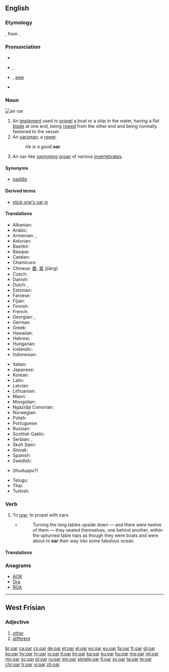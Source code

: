 ==English==
{{wikipedia}}

===Etymology===
{{etyl|ang|en}} {{term/t|ang|ār}}, from {{etyl|non|en}} {{term|ár|lang=non}}.

===Pronunciation===
* {{audio|en-us-oar.ogg|Audio (US)}}
* {{enPR|ôr}}, {{IPA|/oʊr/|/ɔː(r)/}}
* {{homophones|lang=en|or|ore|o'er|aw}} {{qualifier|in [[non-rhotic]] accents}}, [[awe]] {{qualifier|in [[non-rhotic]] accents}}
* {{rhymes|ɔː(r)}}

===Noun===
[[File:An oar.JPG|thumb|an oar]]
{{en-noun}}

# An [[implement]] used to [[propel]] a boat or a ship in the water, having a flat [[blade]] at one end, being [[row|rowed]] from the other end and being normally fastened to the vessel.
# An [[oarsman]]; a [[rower]].
#: ''He is a good '''oar'''.''
# {{context|zoology|lang=en}} An oar-like [[swim]]ming [[organ]] of various [[invertebrate]]s.

====Synonyms====
* {{sense|implement used to propel a boat}} [[paddle]]

====Derived terms====
* [[stick one's oar in]]

====Translations====
{{trans-top|implement used to row a boat}}
* Albanian: {{t|sq|rrem}}
* Arabic: {{t|ar|مجذاف|tr=mijðāf|m}}
* Armenian: {{t|hy|թիակ|tr=t'iak}}, {{t|hy|թի|tr=t’i}}
* Asturian: {{t|ast|remo|m}}
* Bashkir: {{t|ba|ишкәк|tr=iškäk}}
* Basque: {{t|eu|arraun}}
* Catalan: {{t+|ca|rem|m}}
* Chamicuro: {{t|ccc|kolo'sheta}}
* Chinese: [[槳]], [[桨]] (jiǎng)
* Czech: {{t|cs|veslo|n}}
* Danish: {{t+|da|åre|c}}
* Dutch: {{t+|nl|riem}}, {{t|nl|roeiriem}}
* Estonian: {{t+|et|aer}}
* Faroese: {{t|fo|ár|f}}
* Fijian: {{t|fj|voce}}
* Finnish: {{t+|fi|airo}}
* French: {{t+|fr|rame}}
* Georgian: {{t|ka|ნიჩაბი|tr=ničabi}}, {{t|ka|ხოფი|tr=xop‘i}}
* German: {{t+|de|Ruder|n}}
* Greek: {{t+|el|κουπί|n|tr=koupí}}
* Hawaiian: {{t|haw|hoe}}
* Hebrew: {{t+|he|משוט|m|tr=mashot}}
* Hungarian: {{t+|hu|evező}}
* Icelandic: {{t+|is|ár|f}}
* Indonesian: {{t+|id|dayung}}
{{trans-mid}}
* Italian: {{t|it|remo|m}}
* Japanese: {{t|ja|櫂|tr=かい, kai}}
* Korean: {{t+|ko|노|tr=no}}
* Latin: {{t|la|rēmus}}
* Latvian: {{t|lv|airis}}
* Lithuanian: {{t|lt|irklas}}
* Maori: {{t|mi|hoe}}
* Mongolian: {{t|mn|сэлүүр|tr=selüür|sc=Cyrl}}
* Ngazidja Comorian: {{t|zdj|nkasi}}
* Norwegian: {{t+|no|åre|c}}
* Polish: {{t+|pl|wiosło}}
* Portuguese: {{t+|pt|remo|m}}
* Russian: {{t+|ru|весло|n|tr=vesló}}
* Scottish Gaelic: {{t|gd|ràmh|m}}
* Serbian: {{t|sh|veslo}}, {{t|sh|vesla|p}}
* Skolt Sami: {{t|sms|äirr}}
* Slovak: {{t+|sk|veslo|n}}
* Spanish: {{t+|es|remo|m}}
* Swedish: {{t+|sv|åra|c}}
* {{trreq|ta}} (thuduppu?)
* Telugu: {{t+|te|తెడ్డు|tr=teḍḍu}}
* Thai: {{t+|th|กรรเชียง|tr=gron-chiang}}
* Turkish: {{t+|tr|kürek}}
{{trans-bottom}}

===Verb===
{{en-verb}}

# To [[row]]; to propel with oars.
#* {{RQ:Peake Gormenghast}}
#*: Turning the long tables upside down — and there were twelve of them — they seated themselves, one behind another, within the upturned table tops as though they were boats and were about to '''oar''' their way into some fabulous ocean.

====Translations====
{{trans-see|to row|[[row]]}}

===Anagrams===
* [[AOR#English|AOR]]
* [[Ora#English|Ora]]
* [[ROA#English|ROA]]

----

==West Frisian==

===Adjective===
{{head|fy|adjective}}

# [[other]]
# [[different]]

[[br:oar]]
[[ca:oar]]
[[cs:oar]]
[[de:oar]]
[[et:oar]]
[[el:oar]]
[[eo:oar]]
[[eu:oar]]
[[fa:oar]]
[[fr:oar]]
[[gl:oar]]
[[ko:oar]]
[[hy:oar]]
[[hr:oar]]
[[io:oar]]
[[it:oar]]
[[kn:oar]]
[[ka:oar]]
[[ku:oar]]
[[hu:oar]]
[[mg:oar]]
[[ml:oar]]
[[my:oar]]
[[oc:oar]]
[[pl:oar]]
[[ru:oar]]
[[sm:oar]]
[[simple:oar]]
[[fi:oar]]
[[sv:oar]]
[[ta:oar]]
[[te:oar]]
[[chr:oar]]
[[tr:oar]]
[[vi:oar]]
[[zh:oar]]